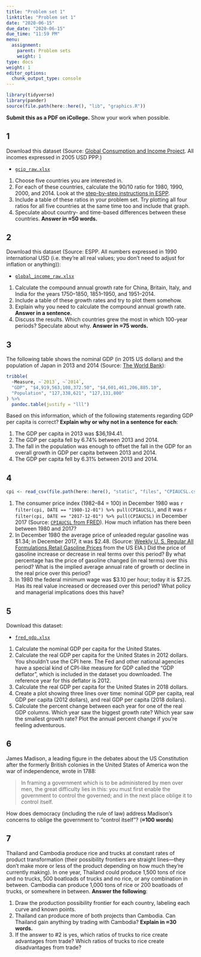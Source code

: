 ```yaml
---
title: "Problem set 1"
linktitle: "Problem set 1"
date: "2020-06-15"
due_date: "2020-06-15"
due_time: "11:59 PM"
menu:
  assignment:
    parent: Problem sets
    weight: 1
type: docs
weight: 1
editor_options: 
  chunk_output_type: console
---
```


```r
library(tidyverse)
library(pander)
source(file.path(here::here(), "lib", "graphics.R"))
```

**Submit this as a PDF on iCollege.** Show your work when possible.

## 1

Download this dataset (Source: [Global Consumption and Income Project](https://jackblun.github.io/Globalinc/). All incomes expressed in 2005 USD PPP.)

- [<i class="fas fa-file-excel"></i> `gcip_raw.xlsx`](/files/gcip_raw.xlsx)

1. Choose five countries you are interested in. 
1. For each of these countries, calculate the 90/10 ratio for 1980, 1990, 2000, and 2014. Look at the [step-by-step instructions in ESPP](https://www.core-econ.org/espp/book/text/01.html#exercise-12-using-excel-income-data-and-the-richpoor-ratio).
1. Include a table of these ratios in your problem set. Try plotting all four ratios for all five countries at the same time too and include that graph.
1. Speculate about country- and time-based differences between these countries. **Answer in ≈50 words.**


## 2

Download this dataset (Source: ESPP. All numbers expressed in 1990 international USD (i.e. they're all real values; you don't need to adjust for inflation or anything)):

- [<i class="fas fa-file-excel"></i> `global_income_raw.xlsx`](/files/global_income_raw.xlsx)

1. Calculate the compound annual growth rate for China, Britain, Italy, and India for the years 1750–1850, 1851–1950, and 1951–2014.
1. Include a table of these growth rates and try to plot them somehow.
1. Explain why you need to calculate the compound annual growth rate. **Answer in a sentence.**
1. Discuss the results. Which countries grew the most in which 100-year periods? Speculate about why. **Answer in ≈75 words.** 


## 3

The following table shows the nominal GDP (in 2015 US dollars) and the population of Japan in 2013 and 2014 (Source: [The World Bank](https://data.worldbank.org/)):

```r
tribble(
  ~Measure, ~`2013`, ~`2014`,
  "GDP", "$4,919,563,108,372.50", "$4,601,461,206,885.10",
  "Population", "127,338,621", "127,131,800"
) %>%
  pandoc.table(justify = "lll")
```

Based on this information, which of the following statements regarding GDP per capita is correct? **Explain why or why not in a sentence for each**:

1. The GDP per capita in 2013 was $36,194.41.
1. The GDP per capita fell by 6.74% between 2013 and 2014.
1. The fall in the population was enough to offset the fall in the GDP for an overall growth in GDP per capita between 2013 and 2014.
1. The GDP per capita fell by 6.31% between 2013 and 2014.


## 4

```r
cpi <- read_csv(file.path(here::here(), "static", "files", "CPIAUCSL.csv"))
```

1. The consumer price index (1982–84 = 100) in December 1980 was `r filter(cpi, DATE == "1980-12-01") %>% pull(CPIAUCSL)`, and it was `r filter(cpi, DATE == "2017-12-01") %>% pull(CPIAUCSL)` in December 2017 (Source: [`CPIAUCSL` from FRED](https://fred.stlouisfed.org/series/CPIAUCSL)). How much inflation has there been between 1980 and 2017?
1. In December 1980 the average price of unleaded regular gasoline was <span>\$1.34</span>; in December 2017, it was <span>$2.48</span>. (Source: [Weekly U. S. Regular All Formulations Retail Gasoline Prices](https://www.eia.gov/dnav/pet/hist/LeafHandler.ashx?n=PET&s=EMM_EPMR_PTE_NUS_DPG&f=W) from the US EIA.) Did the price of gasoline increase or decrease in real terms over this period? By what percentage has the price of gasoline changed (in real terms) over this period? What is the implied average annual rate of growth or decline in the real price over this period?
1. In 1980 the federal minimum wage was <span>$3.10</span> per hour; today it is <span>$7.25</span>. Has its real value increased or decreased over this period? What policy and managerial implications does this have?


## 5

Download this dataset:

- [<i class="fas fa-file-excel"></i> `fred_gdp.xlsx`](/files/fred_gdp.xlsx)

1. Calculate the nominal GDP per capita for the United States.
1. Calculate the real GDP per capita for the United States in 2012 dollars. You shouldn't use the CPI here. The Fed and other national agencies have a special kind of CPI-like measure for GDP called the "GDP deflator", which is included in the dataset you downloaded. The reference year for this deflator is 2012.
1. Calculate the real GDP per capita for the United States in 2018 dollars.
1. Create a plot showing three lines over time: nominal GDP per capita, real GDP per capita (2012 dollars), and real GDP per capita (2018 dollars).
1. Calculate the percent change between each year for one of the real GDP columns. Which year saw the biggest growth rate? Which year saw the smallest growth rate? Plot the annual percent change if you're feeling adventurous.


## 6

James Madison, a leading figure in the debates about the US Constitution after the formerly British colonies in the United States of America won the war of independence, wrote in 1788:

> In framing a government which is to be administered by men over men, the great difficulty lies in this: you must first enable the government to control the governed; and in the next place oblige it to control itself.

How does democracy (including the rule of law) address Madison’s concerns to oblige the government to "control itself"? (**≈100 words**)


## 7

Thailand and Cambodia produce rice and trucks at constant rates of product transformation (their possibility frontiers are straight lines—they don't make more or less of the product depending on how much they're currently making). In one year, Thailand could produce 1,500 tons of rice and no trucks, 500 boatloads of trucks and no rice, or any combination in between. Cambodia can produce 1,000 tons of rice or 200 boatloads of trucks, or somewhere in between. **Answer the following**:

1. Draw the production possibility frontier for each country, labeling each curve and known points.
2. Thailand can produce more of both projects than Cambodia. Can Thailand gain anything by trading with Cambodia? **Explain in ≈30 words.**
3. If the answer to #2 is yes, which ratios of trucks to rice create advantages from trade? Which ratios of trucks to rice create disadvantages from trade?
